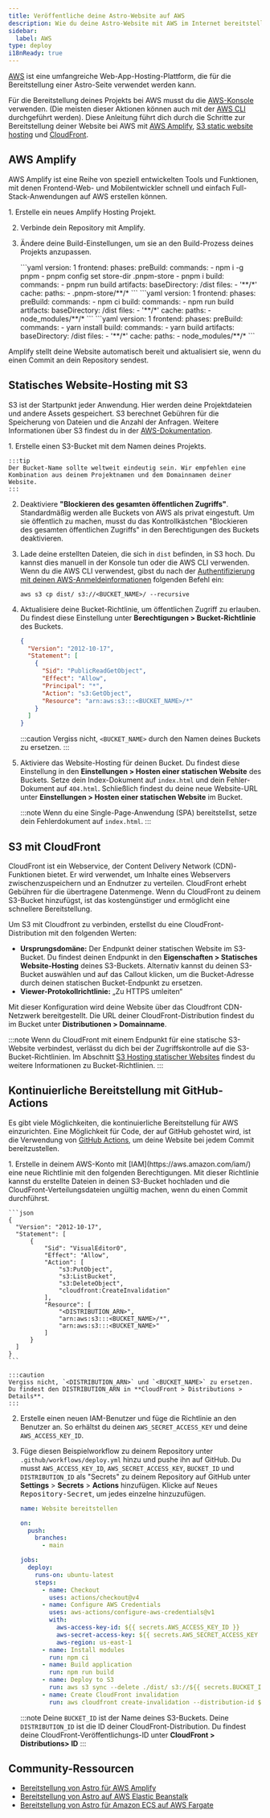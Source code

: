 ```yaml
---
title: Veröffentliche deine Astro-Website auf AWS
description: Wie du deine Astro-Website mit AWS im Internet bereitstellst.
sidebar:
  label: AWS
type: deploy
i18nReady: true
---
```



[AWS](https://aws.amazon.com/) ist eine umfangreiche Web-App-Hosting-Plattform, die für die Bereitstellung einer Astro-Seite verwendet werden kann.

Für die Bereitstellung deines Projekts bei AWS musst du die [AWS-Konsole](https://aws.amazon.com/console/) verwenden. (Die meisten dieser Aktionen können auch mit der [AWS CLI](https://aws.amazon.com/cli/) durchgeführt werden). Diese Anleitung führt dich durch die Schritte zur Bereitstellung deiner Website bei AWS mit [AWS Amplify](https://aws.amazon.com/amplify/), [S3 static website hosting](https://aws.amazon.com/s3/) und [CloudFront](https://aws.amazon.com/cloudfront/).

## AWS Amplify 

AWS Amplify ist eine Reihe von speziell entwickelten Tools und Funktionen, mit denen Frontend-Web- und Mobilentwickler schnell und einfach Full-Stack-Anwendungen auf AWS erstellen können.

<Steps>
1. Erstelle ein neues Amplify Hosting Projekt.

2. Verbinde dein Repository mit Amplify.

3. Ändere deine Build-Einstellungen, um sie an den Build-Prozess deines Projekts anzupassen.

    <PackageManagerTabs>
    <Fragment slot="pnpm">
    ```yaml
    version: 1
    frontend:
      phases:
        preBuild:
          commands:
            - npm i -g pnpm
            - pnpm config set store-dir .pnpm-store
            - pnpm i
        build:
          commands:
            - pnpm run build
      artifacts:
        baseDirectory: /dist
        files:
          - '**/*'
      cache:
        paths:
          - .pnpm-store/**/*
    ```
    </Fragment>
    <Fragment slot="npm">
    ```yaml
    version: 1
    frontend:
      phases:
        preBuild:
          commands:
            - npm ci
        build:
          commands:
            - npm run build
      artifacts:
        baseDirectory: /dist
        files:
          - '**/*'
      cache:
        paths:
          - node_modules/**/*
    ```
    </Fragment>
    <Fragment slot="yarn">
    ```yaml
    version: 1
    frontend:
      phases:
        preBuild:
          commands:
            - yarn install
        build:
          commands:
            - yarn build
      artifacts:
        baseDirectory: /dist
        files:
          - '**/*'
      cache:
        paths:
          - node_modules/**/*
    ```
    </Fragment>
    </PackageManagerTabs>
</Steps>

Amplify stellt deine Website automatisch bereit und aktualisiert sie, wenn du einen Commit an dein Repository sendest.

## Statisches Website-Hosting mit S3

S3 ist der Startpunkt jeder Anwendung. Hier werden deine Projektdateien und andere Assets gespeichert. S3 berechnet Gebühren für die Speicherung von Dateien und die Anzahl der Anfragen. Weitere Informationen über S3 findest du in der [AWS-Dokumentation](https://aws.amazon.com/s3/).

<Steps>
1. Erstelle einen S3-Bucket mit dem Namen deines Projekts.

    :::tip
    Der Bucket-Name sollte weltweit eindeutig sein. Wir empfehlen eine Kombination aus deinem Projektnamen und dem Domainnamen deiner Website.
    :::

2. Deaktiviere **"Blockieren des gesamten öffentlichen Zugriffs"**. Standardmäßig werden alle Buckets von AWS als privat eingestuft. Um sie öffentlich zu machen, musst du das Kontrollkästchen "Blockieren des gesamten öffentlichen Zugriffs" in den Berechtigungen des Buckets deaktivieren.

3. Lade deine erstellten Dateien, die sich in `dist` befinden, in S3 hoch. Du kannst dies manuell in der Konsole tun oder die AWS CLI verwenden. Wenn du die AWS CLI verwendest, gibst du nach der [Authentifizierung mit deinen AWS-Anmeldeinformationen](https://docs.aws.amazon.com/cli/latest/userguide/cli-configure-files.html) folgenden Befehl ein:

    ```
    aws s3 cp dist/ s3://<BUCKET_NAME>/ --recursive
    ```

4. Aktualisiere deine Bucket-Richtlinie, um öffentlichen Zugriff zu erlauben. Du findest diese Einstellung unter **Berechtigungen > Bucket-Richtlinie** des Buckets.

    ```json
    {
      "Version": "2012-10-17",
      "Statement": [
        {
          "Sid": "PublicReadGetObject",
          "Effect": "Allow",
          "Principal": "*",
          "Action": "s3:GetObject",
          "Resource": "arn:aws:s3:::<BUCKET_NAME>/*"
        }
      ]
    }
    ```

    :::caution
    Vergiss nicht, `<BUCKET_NAME>` durch den Namen deines Buckets zu ersetzen.
    :::

5. Aktiviere das Website-Hosting für deinen Bucket. Du findest diese Einstellung in den **Einstellungen > Hosten einer statischen Website** des Buckets. Setze dein Index-Dokument auf `index.html` und dein Fehler-Dokument auf `404.html`. Schließlich findest du deine neue Website-URL unter **Einstellungen > Hosten einer statischen Website** im Bucket.

    :::note
    Wenn du eine Single-Page-Anwendung (SPA) bereitstellst, setze dein Fehlerdokument auf `index.html`.
    :::
</Steps>

## S3 mit CloudFront

CloudFront ist ein Webservice, der Content Delivery Network (CDN)-Funktionen bietet. Er wird verwendet, um Inhalte eines Webservers zwischenzuspeichern und an Endnutzer zu verteilen. CloudFront erhebt Gebühren für die übertragene Datenmenge. Wenn du CloudFront zu deinem S3-Bucket hinzufügst, ist das kostengünstiger und ermöglicht eine schnellere Bereitstellung.

Um S3 mit Cloudfront zu verbinden, erstellst du eine CloudFront-Distribution mit den folgenden Werten:

- **Ursprungsdomäne:** Der Endpunkt deiner statischen Website im S3-Bucket. Du findest deinen Endpunkt in den **Eigenschaften > Statisches Website-Hosting** deines S3-Buckets. Alternativ kannst du deinen S3-Bucket auswählen und auf das Callout klicken, um die Bucket-Adresse durch deinen statischen Bucket-Endpunkt zu ersetzen.
- **Viewer-Protokollrichtlinie:** „Zu HTTPS umleiten“

Mit dieser Konfiguration wird deine Website über das Cloudfront CDN-Netzwerk bereitgestellt. Die URL deiner CloudFront-Distribution findest du im Bucket unter **Distributionen > Domainname**.

:::note
Wenn du CloudFront mit einem Endpunkt für eine statische S3-Website verbindest, verlässt du dich bei der Zugriffskontrolle auf die S3-Bucket-Richtlinien. Im Abschnitt [S3 Hosting statischer Websites](#statisches-website-hosting-mit-s3) findest du weitere Informationen zu Bucket-Richtlinien.
:::

## Kontinuierliche Bereitstellung mit GitHub-Actions

Es gibt viele Möglichkeiten, die kontinuierliche Bereitstellung für AWS einzurichten. Eine Möglichkeit für Code, der auf GitHub gehostet wird, ist die Verwendung von [GitHub Actions](https://github.com/features/actions), um deine Website bei jedem Commit bereitzustellen.

<Steps>
1. Erstelle in deinem AWS-Konto mit [IAM](https://aws.amazon.com/iam/) eine neue Richtlinie mit den folgenden Berechtigungen. Mit dieser Richtlinie kannst du erstellte Dateien in deinen S3-Bucket hochladen und die CloudFront-Verteilungsdateien ungültig machen, wenn du einen Commit durchführst.

    ```json
    {
      "Version": "2012-10-17",
      "Statement": [
          {
              "Sid": "VisualEditor0",
              "Effect": "Allow",
              "Action": [
                  "s3:PutObject",
                  "s3:ListBucket",
                  "s3:DeleteObject",
                  "cloudfront:CreateInvalidation"
              ],
              "Resource": [
                  "<DISTRIBUTION_ARN>",
                  "arn:aws:s3:::<BUCKET_NAME>/*",
                  "arn:aws:s3:::<BUCKET_NAME>"
              ]
          }
      ]
    }
    ```

    :::caution
    Vergiss nicht, `<DISTRIBUTION_ARN>` und `<BUCKET_NAME>` zu ersetzen. Du findest den DISTRIBUTION_ARN in **CloudFront > Distributions > Details**.
    :::

2. Erstelle einen neuen IAM-Benutzer und füge die Richtlinie an den Benutzer an. So erhältst du deinen `AWS_SECRET_ACCESS_KEY` und deine `AWS_ACCESS_KEY_ID`.

3. Füge diesen Beispielworkflow zu deinem Repository unter `.github/workflows/deploy.yml` hinzu und pushe ihn auf GitHub. Du musst `AWS_ACCESS_KEY_ID`, `AWS_SECRET_ACCESS_KEY`, `BUCKET_ID` und `DISTRIBUTION_ID` als "Secrets" zu deinem Repository auf GitHub unter **Settings** > **Secrets** > **Actions** hinzufügen. Klicke auf <kbd>Neues Repository-Secret</kbd>, um jedes einzelne hinzuzufügen.

    ```yaml
    name: Website bereitstellen

    on:
      push:
        branches:
          - main

    jobs:
      deploy:
        runs-on: ubuntu-latest
        steps:
          - name: Checkout
            uses: actions/checkout@v4
          - name: Configure AWS Credentials
            uses: aws-actions/configure-aws-credentials@v1
            with:
              aws-access-key-id: ${{ secrets.AWS_ACCESS_KEY_ID }}
              aws-secret-access-key: ${{ secrets.AWS_SECRET_ACCESS_KEY }}
              aws-region: us-east-1
          - name: Install modules
            run: npm ci
          - name: Build application
            run: npm run build
          - name: Deploy to S3
            run: aws s3 sync --delete ./dist/ s3://${{ secrets.BUCKET_ID }}
          - name: Create CloudFront invalidation
            run: aws cloudfront create-invalidation --distribution-id ${{ secrets.DISTRIBUTION_ID }} --paths "/*"
    ```

    :::note
    Deine `BUCKET_ID` ist der Name deines S3-Buckets. Deine `DISTRIBUTION_ID` ist die ID deiner CloudFront-Distribution. Du findest deine CloudFront-Veröffentlichungs-ID unter **CloudFront > Distributions> ID**
    :::
</Steps>

## Community-Ressourcen

- [Bereitstellung von Astro für AWS Amplify](https://www.launchfa.st/blog/deploy-astro-aws-amplify)
- [Bereitstellung von Astro auf AWS Elastic Beanstalk](https://www.launchfa.st/blog/deploy-astro-aws-elastic-beanstalk)
- [Bereitstellung von Astro für Amazon ECS auf AWS Fargate](https://www.launchfa.st/blog/deploy-astro-aws-fargate)
